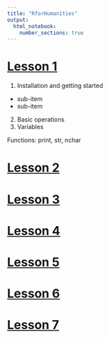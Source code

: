 ```yaml
---
title: "RforHumanities"
output: 
  html_notebook: 
    number_sections: true
---
```




# [Lesson 1](https://htmlpreview.github.io/?https://github.com/argentenum/Rworkshop/blob/master/notebooks/RforHumanities01.nb.html)

1. Installation and getting started
  + sub-item
  + sub-item
2. Basic operations
3. Variables

Functions: print, str, nchar



# [Lesson 2](https://htmlpreview.github.io/?https://github.com/argentenum/Rworkshop/blob/master/notebooks/RforHumanities02.nb.html)

# [Lesson 3](https://htmlpreview.github.io/?https://github.com/argentenum/Rworkshop/blob/master/notebooks/RforHumanities03.nb.html)

# [Lesson 4](https://htmlpreview.github.io/?https://github.com/argentenum/Rworkshop/blob/master/notebooks/RforHumanities04.nb.html)



# [Lesson 5](https://htmlpreview.github.io/?https://github.com/argentenum/Rworkshop/blob/master/notebooks/RforHumanities05.nb.html)

# [Lesson 6](https://htmlpreview.github.io/?https://github.com/argentenum/Rworkshop/blob/master/notebooks/RforHumanities06.nb.html)

# [Lesson 7](https://htmlpreview.github.io/?https://github.com/argentenum/Rworkshop/blob/master/notebooks/RforHumanities07.nb.html)